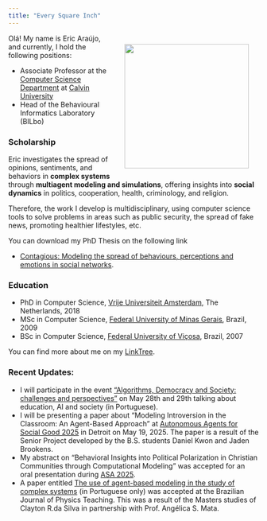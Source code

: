 ```yaml
---
title: "Every Square Inch"
---
```


![](files/Self-BW-Adjusted.png){style="float: right; padding: 20px;" fig-alt="Portrait at Búzios in 2023." fig-align="right" width="250"}

<!-- ### Computational Modeling for the Flourishing of the Whole Creation -->

Olá! My name is Eric Araújo, and currently, I hold the following positions:

- Associate Professor at the [Computer Science Department](https://calvin.edu/academics/school-stem/computer-science){target="_blank"} at [Calvin University](https://calvin.edu/){target="_blank"}
- Head of the Behavioural Informatics Laboratory (BILbo)

### Scholarship

Eric investigates the spread of opinions, sentiments, and behaviors in **complex systems** through **multiagent modeling and simulations**, offering insights into **social dynamics** in politics, cooperation, health, criminology, and religion.

Therefore, the work I develop is multidisciplinary, using computer science tools to solve problems in areas such as public security, the spread of fake news, promoting healthier lifestyles, etc.

You can download my PhD Thesis on the following link 

- [Contagious: Modeling the spread of behaviours, perceptions and emotions in social networks](./files/Contagious_Eric_Araujo.pdf){target="_blank"}.

### Education
- PhD in Computer Science, [Vrije Universiteit Amsterdam](https://vu.nl/nl){target="_blank"}, The Netherlands, 2018
- MSc in Computer Science, [Federal University of Minas Gerais](https://ufmg.br/){target="_blank"}, Brazil, 2009
- BSc in Computer Science, [Federal University of Viçosa](https://www.ufv.br/){target="_blank"}, Brazil, 2007

You can find more about me on my [LinkTree](https://linktr.ee/earaujo){target="_blank"}.

### Recent Updates:

- I will participate in the event ["Algorithms, Democracy and Society: challenges and perspectives"](https://algoritmosesociedade.inf.ufg.br/#inicio){target="_blank} on May 28th and 29th talking about education, AI and society (in Portuguese).
- I will be presenting a paper about "Modeling Introversion in the Classroom: An Agent-Based Approach" at [Autonomous Agents for Social Good 2025](https://panosd.eu/aasg2025/call/){target=_blank} in Detroit on May 19, 2025. The paper is a result of the Senior Project developed by the B.S. students Daniel Kwon and Jaden Brookens.
- My abstract on "Behavioral Insights into Political Polarization in Christian Communities through Computational Modeling" was accepted for an oral presentation during [ASA 2025](https://network.asa3.org/mpage/ASA2025){target=_blank}.
- A paper entitled [The use of agent-based modeling in the study of complex systems](https://doi.org/10.1590/1806-9126-RBEF-2024-0464){target="_blank"} (in Portuguese only) was accepted at the Brazilian Journal of Physics Teaching. This was a result of the Masters studies of Clayton R.da Silva in partnership with Prof. Angélica S. Mata.

<!-- ## License {.unnumbered}

<a rel="license" href="https://creativecommons.org/licenses/by-sa/4.0/"><img src="https://licensebuttons.net/l/by-sa/4.0/88x31.png" alt="Creative Commons License" style="border-width:0"/></a><br />This online work is licensed under a <a rel="license" href="https://creativecommons.org/licenses/by-sa/4.0/">Creative Commons Attribution-ShareAlike 4.0 International</a>.
Visit [here](https://github.com/rstudio-education/datascience-box/blob/master/LICENSE.md) for more information about the license.

## Acknowledements {.unnumbered}

Huge thanks to the #rstats education community who have made numerous suggestions for this resource, to Lee Suddaby and Zeno Kujawa for converting the homework assignments to learnr tutorials, and to [Müge Çetinkaya](http://muge.fr/) for the hex logo!

This website is built with [Quarto](https://quarto.org), the lovely icons by [icons8](http://icons8.com/), and none of this would be possible without the [tidyverse](https://tidyverse.org). -->
